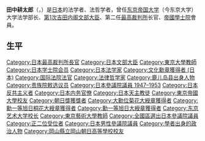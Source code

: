 {{Expand language|ja|page=田中耕太郎|time=2020-07-27T00:04:51+00:00}}
{{unreferenced|time=2014-03-29T07:58:12+00:00}}
{{Infobox Officeholder
|honorific-prefix  = 
|name              = 田中 耕太郎
|original_name     = 
|honorific-suffix  = 
|image             =  Kotaro Tanaka.jpg
|imagesize         = 250px
|smallimage        = 
|caption           = 
|order             = 
|office           = {{JPN}}第2任{{link-ja|最高裁判所長官|最高裁判所長官}}<br>{{JPN}}[[日本最高法院法官|最高法院法官]]
|term_start       = 1950年3月3日
|term_end         = 1960年10月24日
| appointer        =  [[昭和天皇|昭和天皇]]
|1blankname    = {{nowrap|指名}}
|1namedata     = [[第3次吉田内閣|第3次吉田内閣]]
|predecessor      = {{link-ja|三淵忠彦|三淵忠彦}}
|successor        = {{link-ja|横田喜三郎|横田喜三郎}}
|office2           = {{EOJ}}第61任[[文部大臣_(日本)|文部大臣]]
|term_start2       = 1946年5月22日
|term_end2         = 1947年1月31日
|primeminister2   = [[吉田茂|吉田茂]]
|predecessor2      = [[安倍能成|安倍能成]]
|successor2        =[[高橋誠一郎|高橋誠一郎]]
| office3       = {{JPN}}[[參議院_(日本)|參議院]]議員
| term_start3    = 1947年5月3日
| term_end3     = 1950年3月1日
|predecessor3   =
|successor3     ={{link-ja|鈴木恭一|鈴木恭一}}（補選） 
|constituency3 = [[日本參議院全國區|全國區]]
| office4     = {{EOJ}}[[貴族院_(日本)|貴族院]]議員
| term_start4    = 1946年6月8日
| term_end4     = 1947年5月2日
|predecessor4   =
|successor4     =
|constituency4 = 敕選議員
|birth_date       = {{birth date|1890|10|25}}
|birth_place      = {{EOJ}}[[鹿兒島縣|鹿兒島縣]][[鹿兒島市|鹿兒島市]]
|death_date       =  {{death date and age|1974|3|1|1890|10|25}}
|death_place      =  {{JPN}}[[東京都|東京都]][[新宿区|新宿区]]
|party            = {{link-ja|綠風会|緑風会}}
|spouse           = 田中峰子
|children         = 
|relatives          ={{link-ja|松本烝治|松本烝治}}（岳父）<br>{{link-ja|飯守重任|飯守重任}}（弟）<br>{{link-ja|飯守恪太郎|飯守恪太郎}}（姪子）<br>{{link-ja|飯守泰次郎|飯守泰次郎}}（姪子）
|religion=[[天主教會|天主教會]]
|alma_mater       = [[東京帝國大學|東京帝國大學]]法科大学法律学科
|website          = 
}}
'''田中耕太郎'''（{{jpn|j=田中耕太郎|hg=たなかこうたろう|rm=TaNaKaKouTaRou|f=y}}，{{bd|1890年|10月25日|1974年|3月1日|Tanaka Kōtarō}}）是[[日本|日本]]的法学者、法哲学者，曾任[[东京帝国大学|东京帝国大学]]（今东京大学）大学法学部长、[[第1次吉田内阁|第1次吉田内阁]][[文部大臣|文部大臣]]、第二任[[最高裁判所|最高裁判所]]长官、[[帝國學士院|帝國學士院]]會員。

==生平==

{{文部科学大臣}}
{{最高裁判所長官}}

{{DEFAULTSORT:Tanaka Kōtarō}}
[[Category:日本最高裁判所長官|Category:日本最高裁判所長官]]
[[Category:日本文部大臣|Category:日本文部大臣]]
[[Category:東京大學教師|Category:東京大學教師]]
[[Category:日本学士院会员|Category:日本学士院会员]]
[[Category:日本法学家|Category:日本法学家]]
[[Category:文化勳章獲得者_(日本)|Category:文化勳章獲得者 (日本)]]
[[Category:国际法院法官|Category:国际法院法官]]
[[Category:法律哲学家|Category:法律哲学家]]
[[Category:鹿儿岛县出身人物|Category:鹿儿岛县出身人物]]
[[Category:贵族院敕选议员|Category:贵族院敕选议员]]
[[Category:日本參議院議員_1947–1953|Category:日本參議院議員 1947–1953]]
[[Category:日本反共主义者|Category:日本反共主义者]]
[[Category:日本内务官僚|Category:日本内务官僚]]
[[Category:日本天主教徒|Category:日本天主教徒]]
[[Category:東京帝國大學校友|Category:東京帝國大學校友]]
[[Category:朝日獎獲獎者|Category:朝日獎獲獎者]]
[[Category:大勳位菊花大綬章獲得者|Category:大勳位菊花大綬章獲得者]]
[[Category:勳一等旭日桐花大綬章獲得者|Category:勳一等旭日桐花大綬章獲得者]]
[[Category:勳一等旭日大綬章獲得者|Category:勳一等旭日大綬章獲得者]]
[[Category:东京艺术大学校长|Category:东京艺术大学校长]]
[[Category:東京藝術大學教師|Category:東京藝術大學教師]]
[[Category:全國區選出日本參議院議員|Category:全國區選出日本參議院議員]]
[[Category:正二位受位者|Category:正二位受位者]]
[[Category:日本男性參議院議員|Category:日本男性參議院議員]]
[[Category:學者出身的政治人物|Category:學者出身的政治人物]]
[[Category:岡山縣立岡山朝日高等學校校友|Category:岡山縣立岡山朝日高等學校校友]]